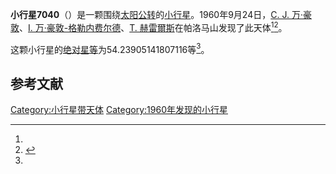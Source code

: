 {{Infobox planet
| bgcolour = #FFFFC0
| name = 7040 Harwood
| symbol = 
| image = 
| caption = 
| discovery = yes
| discovery_ref = 
| discoverer = [[C._J._万·豪敦|C. J. 万·豪敦]]、[[I._万·豪敦-格勒内费尔德|I. 万·豪敦-格勒内费尔德]]、[[T._赫雷爾斯|T. 赫雷爾斯]]
| discovery_site = [[帕洛马山|帕洛马山]] 
| discovered = 1960年9月24日
| designations = yes
| mp_name = 
| named_after = 
| alt_names = 2642 P-L/ 1976 KP / 1979 FR1 / 1990 RQ5
| mp_category = [[主带小行星|主带小行星]]
| orbit_ref = <ref name="a">[http://ssd.jpl.nasa.gov/sbdb.cgi?sstr=7040 7040 Harwood] {{Wayback|url=http://ssd.jpl.nasa.gov/sbdb.cgi?sstr=7040 |date=20201124022919 }}，小行星數據庫瀏覽器（JPL Small-Body Database Browser）－[[美国国家航空航天局|美国国家航空航天局]]喷气推进实验室</ref>
| epoch = 2456400.5 (2013年4月18日更新)
| aphelion = {{convert|2.528414852934845|AU|km|3|abbr=on|lk=out}}
| perihelion = {{convert|1.940375510507681|AU|km|3|abbr=on}}
| semimajor = {{convert|2.234395181721263|AU|km|3|abbr=on}}
| eccentricity = 0.131588035
| period = 1219.939817 [[日|日]]<br />3.34[[儒略年|儒略年]]
| avg_speed = 
| inclination = 6.741688591812734
| asc_node = 181.4840391767255
| mean_anomaly = 
| arg_peri = 54.23905141807116
| satellites = 
| physical_characteristics = yes
| dimensions = 
| mass = 
| density = 
| surface_grav = 
| escape_velocity = 
| sidereal_day = 
| axial_tilt = 
| pole_ecliptic_lat = 
| pole_ecliptic_lon = 
| albedo = 
| temperatures= 
| temp_name1 = 
| mean_temp_1 = 
| max_temp_1 = 
| temp_name2 = 
| max_temp_2 = 
| spectral_type = 
| abs_magnitude = 54.23905141807116
}}

'''小行星7040'''（{{lang-en|7040 Harwood}}）是一颗围绕[[太阳|太阳]][[公转|公转]]的[[小行星|小行星]]。1960年9月24日，[[C._J._万·豪敦|C. J. 万·豪敦]]、[[I._万·豪敦-格勒内费尔德|I. 万·豪敦-格勒内费尔德]]、[[T._赫雷爾斯|T. 赫雷爾斯]]在帕洛马山发现了此天体<ref name="a" /><ref>{{cite news|title=小行星列表|url=http://cfa-www.harvard.edu/iau/lists/NumberedMPs.txt|accessdate=2013-07-08|newspaper=哈佛大学|archive-date=2008-05-17|archive-url=https://web.archive.org/web/20080517010638/http://cfa-www.harvard.edu/iau/lists/NumberedMPs.txt|dead-url=no}}</ref>。

这颗小行星的[[绝对星等|绝对星等]]为54.23905141807116等<ref name="a" />。

==参考文献==
{{reflist}}
{{Minor Planet Number|[[小行星7039|小行星7039]]|[[小行星7041|小行星7041]]}}

{{小天体}}

[[Category:小行星带天体|Category:小行星带天体]]
[[Category:1960年发现的小行星|Category:1960年发现的小行星]]

{{asteroid-stub}}